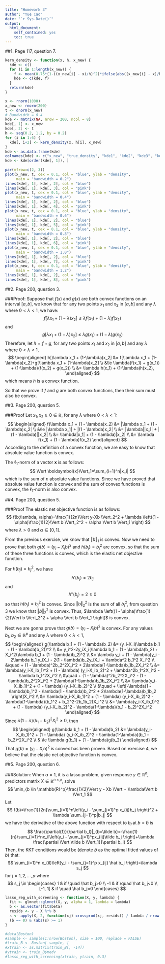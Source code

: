 ```yaml
---
title: "Homework 3"
author: "Yue Cao"
date: "`r Sys.Date()`"
output:
  html_document:
    self_contained: yes
    toc: true
---
```

<!--
%\VignetteEngine{knitr::rmarkdown}
%\VignetteIndexEntry{The ridge regression vignette}
-->

##1. Page 117, question 7.
```r
kern_density <- function(x, h, x_new) {
  kde <- c()
  for (i in 1:length(x_new)) {
    f <- mean(0.75*(1-((x_new[i] - x)/h)^2)*ifelse(abs((x_new[i] - x)/h) <= 1, 1, 0))/h
    kde <- c(kde, f)
  }
  return(kde)
}

x <- rnorm(1000)
x_new <- rnorm(200)
t <- dnorm(x_new)
# Bandwidth = 0.4
kde <- matrix(NA, nrow = 200, ncol = 8)
kde[, 1] <- x_new
kde[, 2] <- t
h <- seq(0.2, 1.2, by = 0.2)
for (i in 1:6) {
  kde[, i+2] <- kern_density(x, h[i], x_new)
}
kde <- as.data.frame(kde)
colnames(kde) <- c("x_new", "true_density", "kde1", "kde2", "kde3", "kde4", "kde5", "kde6")
kde <- kde[order(kde[, 1]), ]
  
par(mfrow=c(2, 3))
plot(x_new, t, cex = 0.1, col = "blue", ylab = "density",
     main = "bandwidth = 0.2")
lines(kde[, 1], kde[, 2], col = "blue")
lines(kde[, 1], kde[, 3], col = "pink")
plot(x_new, t, cex = 0.1, col = "blue", ylab = "density",
     main = "bandwidth = 0.4")
lines(kde[, 1], kde[, 2], col = "blue")
lines(kde[, 1], kde[, 4], col = "pink")
plot(x_new, t, cex = 0.1, col = "blue", ylab = "density",
     main = "bandwidth = 0.6")
lines(kde[, 1], kde[, 2], col = "blue")
lines(kde[, 1], kde[, 5], col = "pink")
plot(x_new, t, cex = 0.1, col = "blue", ylab = "density",
     main = "bandwidth = 0.8")
lines(kde[, 1], kde[, 2], col = "blue")
lines(kde[, 1], kde[, 6], col = "pink")
plot(x_new, t, cex = 0.1, col = "blue", ylab = "density",
     main = "bandwidth = 1.0")
lines(kde[, 1], kde[, 2], col = "blue")
lines(kde[, 1], kde[, 7], col = "pink")
plot(x_new, t, cex = 0.1, col = "blue", ylab = "density",
     main = "bandwidth = 1.2")
lines(kde[, 1], kde[, 2], col = "blue")
lines(kde[, 1], kde[, 8], col = "pink")

```


##2. Page 200, question 3.

###Proof:
Suppose that $f(x)$ and $g(x)$ are both convex functions on an interval $[a, b]$, we know that for any two points $x_1$ and $x_2$ in $[a, b]$ and any $\lambda$ where $0<\lambda<1$, we have:
$$
f[\lambda x_1 + (1-\lambda)x_2] \le \lambda f(x_1) + (1-\lambda)f(x_2)
$$
and
$$
g[\lambda x_1 + (1-\lambda)x_2] \le \lambda g(x_1) + (1-\lambda)g(x_2)
$$
Therefore, let $h=f+g$, for any two points $x_1$ and $x_2$ in $[a, b]$ and any $\lambda$ where $0<\lambda<1$,
$$
\begin{aligned}
h[\lambda x_1 + (1-\lambda)x_2] &= f[\lambda x_1 + (1-\lambda)x_2]+g[\lambda x_1 + (1-\lambda)x_2] \\
&\le \lambda(f(x_1) + g(x_1)) + (1-\lambda)(f(x_2) + g(x_2)) \\
&= \lambda h(x_1) + (1-\lambda)h(x_2),
\end{aligned}
$$
which means $h$ is a convex function.

So that we prove if $f$ and $g$ are both convex functions, then their sum must also be convex.


##3. Page 200, question 5.

###Proof
Let $x_1, x_2 \ge 0 \in \mathbb{R}$, for any $\lambda$ where $0<\lambda<1$:
$$
\begin{aligned}
f(\lambda x_1 + (1 - \lambda)x_2) &= |\lambda x_1 + (1 - \lambda)x_2| \\
&\le |\lambda x_1| + |(1 - \lambda)x_2| \\
&= |\lambda||x_1| + |(1 - \lambda)||x_2| \\
&= \lambda|x_1| + (1 - \lambda)|x_2| \\
&= \lambda f(x_1) + (1 - \lambda)f(x_2)
\end{aligned}
$$
According to the definition of a convex function, we are easy to know that absolute value function is convex.

The $\ell_1$-norm of a vector $\boldsymbol{x}$ is as follows:
$$
\Vert \boldsymbol{x}\Vert_1=\sum_{i=1}^n|x_i|
$$
which is the sum of $n$ absolute value functions. Since we have proved that absolute value function is convex and the sum of convex functions is convex, the $\ell_1$-norm is also convex.


##4. Page 200, question 5.

###Proof
The elastic net objective function is as follows:
$$
f(b;\lambda, \alpha)=\frac{1}{2n}\Vert y-Xb \Vert_2^2 + \lambda \left((1 - \alpha)\frac{1}{2}\Vert b \Vert_2^2 + \alpha \Vert b \Vert_1 \right)
$$
where $\lambda > 0$ and $\alpha \in [0, 1]$.

From the previous exercise, we know that $\Vert b \Vert_1$ is convex. Now we need to prove that both $g(b)=(y_i-X_ib)^2$ and $h(b_j)=b_j^2$ are convex, so that the sum of these three functions is convex, which is the elastic net objective function.

For $h(b_j)=b_j^2$, we have
$$
h'(b_j)=2b_j
$$
and
$$
h''(b_j)=2 \ge 0
$$
so that $h(b_j)=b_j^2$ is convex. Since $\Vert b \Vert_2^2$ is the sum of all $b_j^2$, from question 3 we know that $\Vert b \Vert_2^2$ is convex. Thus, $\lambda \left((1 - \alpha)\frac{1}{2}\Vert b \Vert_2^2 + \alpha \Vert b \Vert_1 \right)$ is convex.

Next we are gonna prove that $g(b)=(y_i-X_ib)^2$ is convex. For any values $b_1, b_2 \in \mathbb{R}^p$ and any $\lambda$ where $0<\lambda<1$,
$$
\begin{aligned}
g(\lambda b_1 + (1 - \lambda)b_2) &= (y_i-X_i(\lambda b_1 + (1 - \lambda)b_2))^2 \\
&= y_i^2-2y_iX_i(\lambda b_1 + (1 - \lambda)b_2) + X_i^2(\lambda b_1 + (1 - \lambda)b_2)^2 \\
&= \lambda y_i + (1 - \lambda)y_i - 2\lambda b_1 y_iX_i - 2(1 - \lambda)b_2y_iX_i + \lambda^2 b_1^2 X_i^2 \\
&\quad + (1 - \lambda)^2b_2^2X_i^2 + 2\lambda(1-\lambda)b_1b_2X_i^2 \\
&= \lambda(y_i-X_ib_1)^2 + (1 - \lambda) (y_i-X_ib_2)^2 + \lambda^2b_1^2X_i^2 - \lambda b_1^2X_i^2 \\
&\quad + (1 - \lambda)^2b_2^2X_i^2 - (1 - \lambda)b_2^2X_i^2 + 2\lambda(1-\lambda)b_1b_2X_i^2 \\
&=  \lambda(y_i-X_ib_1)^2 + (1 - \lambda) (y_i-X_ib_2)^2 \\
&\quad + \left[-\lambda(1 - \lambda)b_1^2 - \lambda(1 - \lambda)b_2^2  + 2\lambda(1-\lambda)b_1b_2 \right]X_i^2 \\
&= \lambda(y_i-X_ib_1)^2 + (1 - \lambda) (y_i-X_ib_2)^2 - \lambda(1-\lambda)(b_1^2 + b_2^2-2b_1b_2)X_i^2 \\
&= \lambda(y_i-X_ib_1)^2 + (1 - \lambda) (y_i-X_ib_2)^2 - \lambda(1-\lambda)(b_1 - b_2)^2X_i^2
\end{aligned}
$$
Since $\lambda(1 - \lambda)(b_1-b_2)^2X_i^2 \ge 0$, then
$$
\begin{aligned}
g(\lambda b_1 + (1 - \lambda)b_2) &= \lambda(y_i-X_ib_1)^2 + (1 - \lambda) (y_i-X_ib_2)^2 - \lambda(1-\lambda)(b_1 - b_2)^2X_i^2 \\
& \le \lambda g(b_1) + (1 - \lambda)g(b_2)
\end{aligned}
$$
That $g(b)=(y_i-X_ib)^2$ is convex has been proven. Based on exercise 4, we believe that the elastic net objective function is convex.


##5. Page 200, question 6.

###Solution:
When $\alpha=1$, it is a lasso problem, given response $y \in \mathbb{R}^n$, predictors matrix $X \in \mathbb{R}^{n \times p}$, solve
$$
\min_{b \in \mathbb{R}^p}\frac{1}{2}\Vert y - Xb \Vert + \lambda\Vert b \Vert_1
$$
Let
$$
f(b)=\frac{1}{2n}\sum_{i=1}^n\left(y_i - \sum_{j=1}^p x_{ij}b_j \right)^2 + \lambda \sum_{j=1}^p|b_j|
$$
we have the derivative of the above function with respect to $b_l$ at $b=\tilde b$ is
$$
\frac{\partial{f}}{\partial b_l}|_{b=\tilde b}=-\frac{1}{n}\sum_{i=1}^nx_il\left(y_i - \sum_{j=1}^px_{ij}\tilde b_j \right)+\lambda \frac{\partial \Vert \tilde b \Vert_1}{\partial b_l}
$$
Then, the KKT conditions would be (denote $\hat b$ as the optimal fitted values of $b$) that:
$$
\sum_{i=1}^n x_{il}\left(y_i - \sum_{j=1}^p x_{ij} \hat b_j \right)=\lambda s_j
$$
for $j = 1, 2, ..., p$ where
$$
s_j \in
\begin{cases}
    1 & if \quad \hat b_j>0 \\
    -1 & if \quad \hat b_j<0 \\
    [-1, 1] & if \quad \hat b_j=0
\end{cases}
$$
```r
lasso_reg_with_screening <- function(X, y, lambda) {
  fit <- glmnet::glmnet(X, y, alpha = 1, lambda = lambda)
  b <- as.vector(fit$beta)
  resids <- y - X %*% b
  s <- apply(X, 2, function(xj) crossprod(xj, resids)) / lambda / nrow(X)
  (b == 0) & (abs(s) >= 1)
}

#data(Boston)
#sample <- sample(1:nrow(Boston), size = 100, replace = FALSE)
#train_B <- Boston[-sample, ]
#xtrain <- as.matrix(train_B[, -14])
#ytrain <- train_B$medv
#lasso_reg_with_screening(xtrain, ytrain, 0.3)
```






